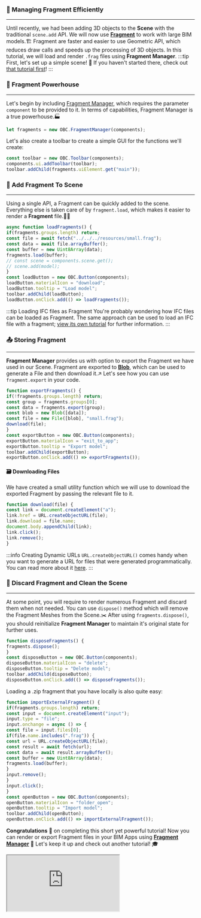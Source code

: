 ### 🧶 Managing Fragment Efficiently
---
Until recently, we had been adding 3D objects to the **Scene** with the traditional `scene.add` API.
We will now use **[Fragment](https://github.com/ThatOpen/engine_fragment)** to work with large BIM models.🏗️
Fragment are faster and easier to use Geometric API, which reduces draw calls and speeds up the processing of 3D objects.
In this tutorial, we will load and render `.frag` files using **Fragment Manager**.
:::tip First, let's set up a simple scene!
👀 If you haven't started there, check out [that tutorial first](SimpleScene.mdx)!
:::
### 🧭 Fragment Powerhouse
---
Let's begin by including [Fragment Manager](../api/classes/components.FragmentManager),
which requires the parameter `component` to be provided to it.
In terms of capabilities, Fragment Manager is a true powerhouse.🏭

```js
let fragments = new OBC.FragmentManager(components);
```
Let's also create a toolbar to create a simple GUI for the functions we'll create:

```js
const toolbar = new OBC.Toolbar(components);
components.ui.addToolbar(toolbar);
toolbar.addChild(fragments.uiElement.get("main"));
```
### 🧩 Add Fragment To Scene
---
Using a single API, a Fragment can be quickly added to the scene.
Everything else is taken care of by `fragment.load`, which makes it easier to render a **Fragment** file.💪💪

```js
async function loadFragments() {
if(fragments.groups.length) return;
const file = await fetch("../../../resources/small.frag");
const data = await file.arrayBuffer();
const buffer = new Uint8Array(data);
fragments.load(buffer);
// const scene = components.scene.get();
// scene.add(model);
}
const loadButton = new OBC.Button(components);
loadButton.materialIcon = "download";
loadButton.tooltip = "Load model";
toolbar.addChild(loadButton);
loadButton.onClick.add(() => loadFragments());
```
:::tip Loading IFC files as Fragment
You're probably wondering how IFC files can be loaded as Fragment.
The same approach can be used to load an IFC file with a fragment;
[view its own tutorial](./FragmentIfcLoader.mdx) for further information.
:::
### 📤 Storing Fragment
---
**Fragment Manager** provides us with option to export the Fragment we have used in our Scene.
Fragment are exported to **[Blob](https://developer.mozilla.org/en-US/docs/Web/API/Blob/Blob)**,
which can be used to generate a File and then download it.↗️
Let's see how you can use `fragment.export` in your code.

```js
function exportFragments() {
if(!fragments.groups.length) return;
const group = fragments.groups[0];
const data = fragments.export(group);
const blob = new Blob([data]);
const file = new File([blob], "small.frag");
download(file);
}
const exportButton = new OBC.Button(components);
exportButton.materialIcon = "exit_to_app";
exportButton.tooltip = "Export model";
toolbar.addChild(exportButton);
exportButton.onClick.add(() => exportFragments());
```
#### 🗃️ Downloading Files
We have created a small utility function which we will use to download the exported Fragment by passing the relevant file to it.

```js
function download(file) {
const link = document.createElement("a");
link.href = URL.createObjectURL(file);
link.download = file.name;
document.body.appendChild(link);
link.click();
link.remove();
}
```
:::info Creating Dynamic URLs
`URL.createObjectURL()` comes handy when you want to generate a URL for files that were generated programmatically.
You can read more about it [here](https://developer.mozilla.org/en-US/docs/Web/API/URL/createObjectURL_static).
:::
### 🧹 Discard Fragment and Clean the Scene
---
At some point, you will require to render numerous Fragment and discard them when not needed.
You can use `dispose()` method which will remove the Fragment Meshes from the Scene.✂️
After using `fragments.dispose()`, you should reinitialize **Fragment Manager** to maintain it's original state for further uses.

```js
function disposeFragments() {
fragments.dispose();
}
const disposeButton = new OBC.Button(components);
disposeButton.materialIcon = "delete";
disposeButton.tooltip = "Delete model";
toolbar.addChild(disposeButton);
disposeButton.onClick.add(() => disposeFragments());
```
Loading a .zip fragment that you have locally is also quite easy:

```js
function importExternalFragment() {
if(fragments.groups.length) return;
const input = document.createElement("input");
input.type = "file";
input.onchange = async () => {
const file = input.files[0];
if(file.name.includes(".frag")) {
const url = URL.createObjectURL(file);
const result = await fetch(url);
const data = await result.arrayBuffer();
const buffer = new Uint8Array(data);
fragments.load(buffer);
}
input.remove();
}
input.click();
}
const openButton = new OBC.Button(components);
openButton.materialIcon = "folder_open";
openButton.tooltip = "Import model";
toolbar.addChild(openButton);
openButton.onClick.add(() => importExternalFragment());
```
**Congratulations** 🎉 on completing this short yet powerful tutorial!
Now you can render or export Fragment files in your BIM Apps using **[Fragment Manager](../api/classes/components.FragmentManager)** 🎯
Let's keep it up and check out another tutorial! 🎓


  <iframe src="https://thatopen.github.io/engine_components/src/fragments/FragmentManager/index.html"></iframe>

  